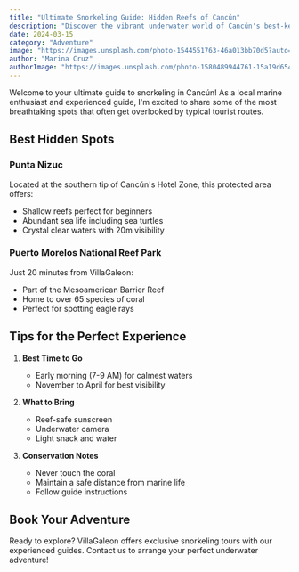 ```yaml
---
title: "Ultimate Snorkeling Guide: Hidden Reefs of Cancún"
description: "Discover the vibrant underwater world of Cancún's best-kept secret snorkeling spots"
date: 2024-03-15
category: "Adventure"
image: "https://images.unsplash.com/photo-1544551763-46a013bb70d5?auto=format&fit=crop&w=2000&q=80"
author: "Marina Cruz"
authorImage: "https://images.unsplash.com/photo-1580489944761-15a19d654956?auto=format&fit=crop&w=150&q=80"
---
```


Welcome to your ultimate guide to snorkeling in Cancún! As a local marine enthusiast and experienced guide, I'm excited to share some of the most breathtaking spots that often get overlooked by typical tourist routes.

## Best Hidden Spots

### Punta Nizuc
Located at the southern tip of Cancún's Hotel Zone, this protected area offers:
- Shallow reefs perfect for beginners
- Abundant sea life including sea turtles
- Crystal clear waters with 20m visibility

### Puerto Morelos National Reef Park
Just 20 minutes from VillaGaleon:
- Part of the Mesoamerican Barrier Reef
- Home to over 65 species of coral
- Perfect for spotting eagle rays

## Tips for the Perfect Experience

1. **Best Time to Go**
   - Early morning (7-9 AM) for calmest waters
   - November to April for best visibility

2. **What to Bring**
   - Reef-safe sunscreen
   - Underwater camera
   - Light snack and water

3. **Conservation Notes**
   - Never touch the coral
   - Maintain a safe distance from marine life
   - Follow guide instructions

## Book Your Adventure

Ready to explore? VillaGaleon offers exclusive snorkeling tours with our experienced guides. Contact us to arrange your perfect underwater adventure!